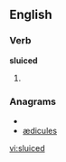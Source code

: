 
==English==

===Verb===
'''sluiced'''

# {{past of|[[sluice]]}}

===Anagrams===
* {{alphagram|cdeilsu}}
* [[ædicules#English|ædicules]]

[[vi:sluiced]]